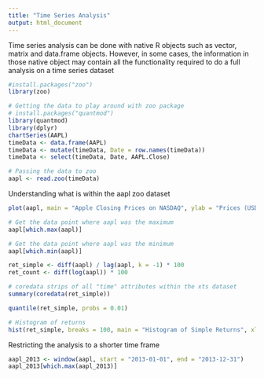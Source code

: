 ```yaml
---
title: "Time Series Analysis"
output: html_document
---
```


Time series analysis can be done with native R objects such as vector, matrix and data.frame objects. However, in some cases, the information in those native object may contain all the functionality required to do a full analysis on a time series dataset

```r
#install.packages("zoo")
library(zoo)

# Getting the data to play around with zoo package
# install.packages("quantmod")
library(quantmod)
library(dplyr)
chartSeries(AAPL)
timeData <- data.frame(AAPL)
timeData <- mutate(timeData, Date = row.names(timeData))
timeData <- select(timeData, Date, AAPL.Close)

# Passing the data to zoo
aapl <- read.zoo(timeData)
```

Understanding what is within the aapl zoo dataset

```r
plot(aapl, main = "Apple Closing Prices on NASDAQ", ylab = "Prices (USD)", xlab = "Date")

# Get the data point where aapl was the maximum
aapl[which.max(aapl)]

# Get the data point where aapl was the minimum
aapl[which.min(aapl)]

ret_simple <- diff(aapl) / lag(aapl, k = -1) * 100
ret_count <- diff(log(aapl)) * 100

# coredata strips of all "time" attributes within the xts dataset
summary(coredata(ret_simple))

quantile(ret_simple, probs = 0.01)

# Histogram of returns
hist(ret_simple, breaks = 100, main = "Histogram of Simple Returns", xlab = "%")
```

Restricting the analysis to a shorter time frame

```r
aapl_2013 <- window(aapl, start = "2013-01-01", end = "2013-12-31")
aapl_2013[which.max(aapl_2013)]
```
